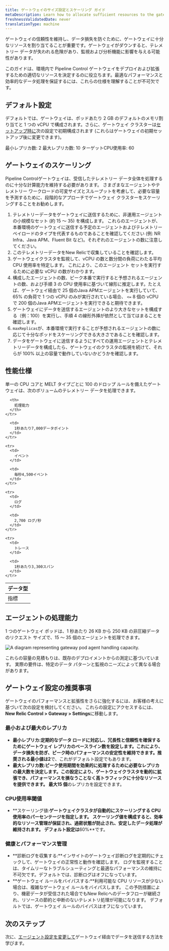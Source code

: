 ```yaml
---
title: ゲートウェイのサイズ設定とスケーリング ガイド
metaDescription: Learn how to allocate sufficient resources to the gateway to maintain its reliability.
freshnessValidatedDate: never
translationType: machine
---
```


ゲートウェイの信頼性を維持し、データ損失を防ぐために、ゲートウェイに十分なリソースを割り当てることが重要です。ゲートウェイがダウンすると、テレメトリー データが失われる危険があり、監視および分析機能に影響を与える可能性があります。

このガイドは、環境内で Pipeline Control ゲートウェイをデプロイおよび拡張するための適切なリソースを決定するのに役立ちます。最適なパフォーマンスと効率的なデータ処理を保証するには、これらの仕様を理解することが不可欠です。

## デフォルト設定

デフォルトでは、ゲートウェイは、ポッドあたり 2 GB のデフォルトのメモリ割り当てと 1 つの vCPU で構成されます。さらに、ゲートウェイ クラスターは[セットアップ時に](/docs/pipeline-control/set-up-and-deploy-pipeline-control#set-up-gateway)次の設定で初期構成されます (これらはゲートウェイの初期セットアップ後に変更できます)。

最小レプリカ数: 2 最大レプリカ数: 10 ターゲットCPU使用率: 60

## ゲートウェイのスケーリング

Pipeline Controlゲートウェイは、受信したテレメトリー データ全体を処理するのに十分な計算能力を維持する必要があります。 さまざまなエージェントやテレメトリー ワークロードの可変サイズとスループットを考慮して、必要な容量を予測するために、段階的なアプローチでゲートウェイ クラスターをスケーリングすることをお勧めします。

1. テレメトリーデータをゲートウェイに送信するために、非運用エージェントの小規模なセット (約 15 ～ 35) を構成します。 これらのエージェントが、本番環境のゲートウェイに送信する予定のエージェントおよびテレメトリー ペイロードのタイプを代表するものであることを確認してください (例: NR Infra、Java APM、Fluent Bit など)。それぞれのエージェントの数に注意してください。
2. このテレメトリーデータをNew Relicで収集していることを確認します。
3. ゲートウェイクラスタを監視して、vCPU の数と数分間の負荷にわたる平均 CPU 使用率を特定します。 これにより、このエージェント セットを実行するために必要な vCPU の数がわかります。
4. 構成したエージェントの数、ピーク本番で実行すると予想されるエージェントの数、および手順 3 の CPU 使用率に基づいて線形に推定します。たとえば、ゲートウェイ経由で 25 個のJava APMエージェントを実行していて、65% の負荷で 1 つの vCPU のみが実行されている場合、 `<=` 8 個の vCPU で 200 個のJava APMエージェントを実行できると期待できます。
5. ゲートウェイにデータを送信するエージェントのより大きなセットを構成する（例：100）を実行し、手順 4 の線形外挿が依然として当てはまることを確認します。
6. `maxReplicas`が、本番環境で実行することが予想されるエージェントの数に応じて十分なポッドをスケーリングできる大きさであることを確認します。
7. データをゲートウェイに送信するようにすべての運用エージェントとテレメトリーデータを構成したら、ゲートウェイのクラスタの監視を続けて、それらが 100% 以上の容量で動作していないかどうかを確認します。

## 性能仕様

単一の CPU コアと MELT タイプごとに 100 のドロップ ルールを備えたゲートウェイは、次のボリュームのテレメトリー データを処理できます。

<table>
  <thead>
    <tr>
      <th>
        データ型
      </th>

      <th>
        処理能力
      </th>
    </tr>
  </thead>

  <tbody>
    <tr>
      <td>
        指標
      </td>

      <td>
        1秒あたり7,000データポイント
      </td>
    </tr>

    <tr>
      <td>
        イベント
      </td>

      <td>
        毎秒4,500イベント
      </td>
    </tr>

    <tr>
      <td>
        ログ
      </td>

      <td>
        2,700 ログ/秒
      </td>
    </tr>

    <tr>
      <td>
        トレース
      </td>

      <td>
        1秒あたり3,300スパン
      </td>
    </tr>
  </tbody>
</table>

## エージェントの処理能力

1 つのゲートウェイ ポッドは、1 秒あたり 26 KB から 250 KB の非圧縮データのリクエスト サイズで、15 〜 35 個のエージェントを処理できます。

<img title="Agent handling capacity" alt="A diagram representing gateway pod agent handling capacity." src="/images/agent-handling-capacity.webp" />

<Callout variant="tip">これらの容量の見積もりは、既存のデプロイメントからの測定に基づいています。 実際の要件は、特定のデータ パターンと監視のニーズによって異なる場合があります。</Callout>

## ゲートウェイ設定の推奨事項

ゲートウェイのパフォーマンスと拡張性をさらに強化するには、お客様の考えに基づいて次の設定を検討してください。 これらの設定にアクセスするには、 **New Relic Control &gt; Gateway &gt; Settings**に移動します。

### 最小および最大のレプリカ

* **最小レプリカ:**定期的なデータ ロードに対応し、冗長性と信頼性を確保するためにゲートウェイ レプリカのベースライン数を設定します。これにより、データ損失を防ぎ、ピーク時のパフォーマンスの安定性を維持できます。推奨される最小値は**2**で、これがデフォルト設定でもあります。
* **最大レプリカ数:**ピーク使用期間を効果的に処理するために必要なレプリカの最大数を決定します。この設定により、ゲートウェイクラスタを動的に拡張でき、パフォーマンスを損なうことなく高トラフィックに十分なリソースを提供できます。 最大**15 個**のレプリカを設定できます。

### CPU使用率閾値

* **スケーリング値:**ゲートウェイクラスタが自動的にスケーリングする CPU 使用率のパーセンテージを指定します。 スケーリング値を構成すると、効率的なリソース管理が保証され、過密状態が防止され、安定したデータ処理が維持されます。 デフォルト設定は**60%**です。

### 健康とパフォーマンス管理

* **診断ログを収集する:**インサイトのゲートウェイ診断ログを定期的にチェックして、ゲートウェイの正常性と動作を確認します。 ログを監視することは、タイムリーなトラブルシューティングと最適なパフォーマンスの維持に不可欠です。デフォルトでは、診断ログはオフになっています。
* **ゲートウェイ ルールをバイパスする:**利用可能な CPU リソースが少ない場合は、複雑なゲートウェイ ルールをバイパスします。 この予防措置により、機密データが受信された場合でもNew Relicへのデータフローが継続され、リソースの節約と中断のないテレメトリ処理が可能になります。 デフォルトでは、ゲートウェイ ルールのバイパスはオフになっています。

## 次のステップ

次に、[エージェント設定を変更して](/docs/new-relic-control/pipeline-control/modify-agent-configuration)ゲートウェイ経由でデータを送信する方法を学びます。